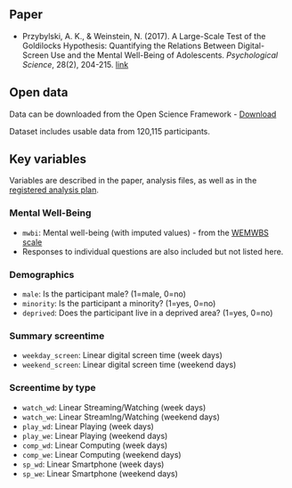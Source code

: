 ## Paper

-   Przybylski, A. K., & Weinstein, N. (2017). A Large-Scale Test of the Goldilocks Hypothesis: Quantifying the Relations Between Digital-Screen Use and the Mental Well-Being of Adolescents. *Psychological Science*, 28(2), 204-215. [link](https://doi.org/10.1177/0956797616678438)

## Open data

Data can be downloaded from the Open Science Framework - [Download](https://osf.io/49rmq/files/osfstorage/5846cc6f9ad5a101fed9a052)

Dataset includes usable data from 120,115 participants.

## Key variables

Variables are described in the paper, analysis files, as well as in the [registered analysis plan](https://osf.io/c535z).

### Mental Well-Being

-   `mwbi`: Mental well-being (with imputed values) - from the [WEMWBS scale](https://www2.uwe.ac.uk/services/Marketing/students/pdf/Wellbeing-resources/well-being-scale-wemwbs.pdf)
-   Responses to individual questions are also included but not listed here.

### Demographics

-   `male`: Is the participant male? (1=male, 0=no)
-   `minority`: Is the participant a minority? (1=yes, 0=no)
-   `deprived`: Does the participant live in a deprived area? (1=yes, 0=no)

### Summary screentime

-   `weekday_screen`: Linear digital screen time (week days)
-   `weekend_screen`: Linear digital screen time (weekend days)

### Screentime by type

-   `watch_wd`: Linear Streaming/Watching (week days)
-   `watch_we`: Linear StreamIng/Watching (weekend days)
-   `play_wd`: Linear Playing (week days)
-   `play_we`: Linear Playing (weekend days)
-   `comp_wd`: Linear Computing (week days)
-   `comp_we`: Linear Computing (weekend days)
-   `sp_wd`: Linear Smartphone (week days)
-   `sp_we`: Linear Smartphone (weekend days)
